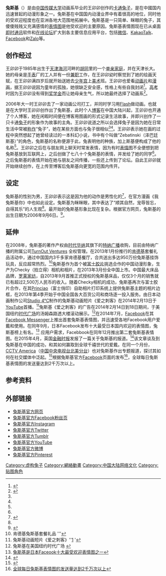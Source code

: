 {{Infobox
 | labelstyle  = width:35%
 | above   = 兔斯基

 | header1 = 兔斯基简介
 |  label2 = 原创者:        |   data2 = 王卯卯
 |  label3 = 著作权:      |   data3 = [[特纳广播|特纳广播]]
 |  label4 = 性别:         |   data4 = 女
 |  label5 = 出生日期:  |   data5 = 2006年9月6日
 |  label6 = 出生地点: |   data6 = 中国北京
 |  label7 = 血型:     |   data7 = A型
 |  label8 =           |   data8 = 
 |  label9 =        |   data9 = 
}}

'''兔斯基'''（{{lang-en|Tuzki}}）是由[[中国传媒大学|中国传媒大学]]动画系毕业的王卯卯创作的[[卡通|卡通]][[兔子|兔子]]，是在中國国内迅速冒起的动漫形象之一。兔斯基在中国国内动漫业界中有着很高的地位，同时他的受欢迎程度也在亚洲各地大范围地拓展中。兔斯基是一只简单、眯眼的兔子，其傻傻贱贱又充满感情的[[贴图|表情图]]是他受欢迎的主要原因。兔斯基表情图现在已从桌面[[即时通讯|即时通讯]]软件和[[在线论坛|在线论坛]]扩大到各主要信息应用平台，包括[[微信|微信]]、[[KakaoTalk|KakaoTalk]]、[[Facebook|Facebook]]和[[Zalo|Zalo]]等。

== 创作经过 ==
王卯卯于1985年出生于[[天津|天津]][[海河|海河]]河畔的[[胡同|胡同]]里的一个[[单亲家庭|单亲家庭]]，并在天津长大。她的母亲是[[手表|手表]]厂的工人并有一份[[兼职|兼职]]工作，在王卯卯幼时察觉到了她的绘画天赋，在王卯卯满四岁后就开始送她去[[少年宫|少年宫]]上[[美术|美术]]班。王卯卯也爱看[[动画片|动画片]]和[[漫画|漫画]]，据王卯卯说因为童年的孤独，她很缺乏安全感，性格上有些自我封闭<ref name="two">{{cite news|title=天津女孩王卯卯：兔斯基之母的传奇青春|url=http://news.enorth.com.cn/system/2011/01/22/005583405.shtml|accessdate=2016-05-07|publisher=北方网|date=2011-01-22|archive-date=2016-06-03|archive-url=https://web.archive.org/web/20160603221532/http://news.enorth.com.cn/system/2011/01/22/005583405.shtml|dead-url=no}}</ref>。[[高考|高考]]时因为王卯卯没有得到[[奖学金|奖学金]]而让她母亲生气，所以她最终选择了动画系<ref name="one">{{cite news|title=兔斯基创始人王卯卯：我不会给他一个囧的表情|url=http://cul.sohu.com/20090813/n265944042.shtml|accessdate=2016-05-07|publisher=搜狐网|date=2009年8月13日|archive-date=2016-12-20|archive-url=https://web.archive.org/web/20161220154601/http://cul.sohu.com/20090813/n265944042.shtml|dead-url=no}}</ref>。

2006年大一时王卯卯去了一家动画公司打工，并同时学习用[[Flash|Flash]]做动画。也就是在大学时王卯卯创作出了兔斯基，此时个人[[博客|博客]]在中国大陆兴起，王卯卯也开通了个人博客，她在闲暇时间便在博客用图画的形式记录生活故事，并即兴创作了一只卡通[[兔子|兔子]]的形象作为故事的主角。王卯卯说道之所以会选择兔子是因为她在日常生活中常被[[绰号|称作]]“兔子”，她在某些方面也与兔子很相似<ref name="sheding"/><ref name="two"/>。王卯卯表示她在画的过程中突然想起了她曾经读过的一本科幻小说，书中有个叫做“Zebatinski（泽巴廷斯基）”的角色，兔斯基的名称便源于此，兔表明他的种族，加上斯基便构成了他的名称<ref name="one"/>。王卯卯之后在与朋友网上聊天时常发表情，因为有时[[表情图|表情图]]不全便想到把兔斯基放到互联网上，之后创做了七八十个兔斯基的表情，并发给了她的同学<ref name="one"/>。之后兔斯基的表情开始在她与朋友之间传播，一些还上传到了论坛。自此王卯卯就开始继续创作，在上传至博客后兔斯基向更宽的范围内传开。

== 设定 ==
兔斯基的性别为男，王卯卯表示这是因为他的动作是男性化的<ref name="sheding">{{cite web|author1="Time Out"|title=王卯卯 兔斯基为什么是男的|url=http://www.yoka.com/dna/d/94/34.html|website=DNA.YOKA|publisher=Yoka.com|accessdate=2017-02-02}}</ref>，在官方漫画《我兔斯基你》中也如此设定。兔斯基为眯眯眼，其中表达了“顺其自然，宠辱皆忘，自得其乐”的人生观<ref name="sheding"/>。最开始的兔斯基形象比现在复杂。根据官方网页，兔斯基的出生日期为2006年9月6日。<ref>{{Cite web |url=http://www.clubtuzki.com/about |title=About Tuzki |accessdate=2015-12-09 |archive-date=2015-12-22 |archive-url=https://web.archive.org/web/20151222125530/http://www.clubtuzki.com/about/ |dead-url=no }}</ref>。

== 延伸 ==
在2008年，兔斯基的著作产权由[[时代华纳|时代华纳]]其旗下的[[特纳广播|特纳广播]]收购，目前由特纳广播的附属公司[http://www.turnoutventures.com TurnOut Ventures] {{Wayback|url=http://www.turnoutventures.com/ |date=20201028002504 }}全权管理。在2013年1月份推行的[[肯德基|肯德基]]套餐礼品活动中，通过中国国内3千多家肯德基餐厅，合共送出多达950万份兔斯基挂饰玩具，反应超常热烈。<ref>肯德基兔斯基套餐礼品 ''{{cite web |url=http://www.clubtuzki.com/2013/01/%E5%85%94%E6%96%AF%E5%9F%BA%E7%99%BB%E9%99%86kfc%E8%82%AF%E5%BE%B7%E5%9F%BA%EF%BC%81 |title=存档副本 |accessdate=2014-02-26 |deadurl=yes |archiveurl=https://web.archive.org/web/20140314132539/http://www.clubtuzki.com/2013/01/%E5%85%94%E6%96%AF%E5%9F%BA%E7%99%BB%E9%99%86kfc%E8%82%AF%E5%BE%B7%E5%9F%BA%EF%BC%81/ |archivedate=2014-03-14 }}'</ref>兔斯基作为首个被[[富士胶片|富士胶片]]挑选合作的中国动漫形象，生产为Checky（拍立得）相机和相片，在2013年3月份全中国上市。中国最大床品品牌，[https://web.archive.org/web/20190626165104/http://www.luolai.com/ 罗莱家纺]，自2013年9月首推正式授权的兔斯基床品，仅仅3个月的销售就已有超过2,500万人民币的收入。随着Checky相机的成功，兔斯基再次与富士胶片合作，在其[[Princiao|Princiao]]（富士俏印）自助相片打印系统上提供兔斯基主题的相片边框，在2013年第4季开始于中国全国各大百货公司和商场逐一投入服务。由日本动画制作公司[[Studio_4°C|Studio 4°C]]制作的兔斯基动画短片《爱之刺客》在2014年2月13日于[[YouTube|YouTube]]首播。<ref>兔斯基动画短片《爱之刺客》''[http://www.youtube.com/watch?v=-6YzGE9GKJs] {{Wayback|url=http://www.youtube.com/watch?v=-6YzGE9GKJs |date=20140214141551 }}'</ref>兔斯基《爱之刺客》的广告在2014年2月14日到18日期间，于美国纽约[[時報廣場|时代广场]]的汤姆森路透大楼滚动展示。<ref>兔斯基在美国纽约时代广场 {{cite web |url=http://www.clubtuzki.com/2014/02/tuzki-in-nyc-times-square |title=存档副本 |accessdate=2014-02-26 |deadurl=yes |archiveurl=https://web.archive.org/web/20140314145042/http://www.clubtuzki.com/2014/02/tuzki-in-nyc-times-square/ |archivedate=2014-03-14 }}</ref>在2014年7月，[[Facebook|Facebook]]在其[[Facebook_Messenger|Facebook Messenger]]上推出首套兔斯基表情图，并迅速受各地Facebook用户爱戴和使用。在同年9月，日本Facebook发布十大最受日本国内欢迎的表情图，兔斯基榜上有名。<ref>[http://twinavi.jp/topics/it/54291f1c-bc28-4747-ab51-13a65546ec81 兔斯基是日本Faceook十大最受欢迎表情图之一]{{Dead link|date=2018年11月 |bot=InternetArchiveBot |fix-attempted=yes }}</ref>  应用户需求，Facebbook在同年12月推出第二套兔斯基表情图。在2015年4月，英国[[金融时报_(英国)|金融时报]]发报了一篇关于兔斯基的报道。<ref>{{Cite web |url=http://www.ftchinese.com/story/001061607 |title=从中国蹦向世界的兔斯基 |accessdate=2015-12-02 |archive-date=2020-08-14 |archive-url=https://web.archive.org/web/20200814193313/http://www.ftchinese.com/story/001061607 |dead-url=no }}</ref>该文章谈及到兔斯基在中国的成功，和其如何赢取到全球千禧世代的爱戴。在同一个月份，[[CCTV_America|CCTV America]]（[[中国中央电视台北美分台|中国中央电视台北美分台]]）也对兔斯基作出专题报道，探讨其如何在社交媒体中泛起。<ref>{{Cite web |url=http://www.cctv-america.com/2015/04/23/chinese-rabbit-emoticon-tuzki-takes-over-amid-social-media-buzz |title=Chinese rabbit emoticon 'Tuzki' takes over amid social media buzz |accessdate=2015-12-02 |archive-date=2016-03-28 |archive-url=https://web.archive.org/web/20160328135034/http://www.cctv-america.com/2015/04/23/chinese-rabbit-emoticon-tuzki-takes-over-amid-social-media-buzz |dead-url=no }}</ref>根据兔斯基官方[[Facebook|Facebook]]页面的发布<ref>[https://www.facebook.com/clubtuzki/posts/10153451534348950 全球每日兔斯基表情图的发送量达到2千万次以上]</ref>，全球每日兔斯基表情图的发送量达到2千万次以上。

==参考资料==
{{Reflist}}

==外部链接==
*[http://www.clubtuzki.com 兔斯基官方网页] {{Wayback|url=http://www.clubtuzki.com/ |date=20200930172959 }}
*[http://www.facebook.com/clubtuzki 兔斯基官方Facebook粉丝页] {{Wayback|url=http://www.facebook.com/clubtuzki |date=20190703121254 }}
*[http://instagram.com/clubtuzki 兔斯基官方Instagram] {{Wayback|url=http://instagram.com/clubtuzki |date=20160420124712 }}
*[http://www.twitter.com/clubtuzki 兔斯基官方Twitter] {{Wayback|url=http://www.twitter.com/clubtuzki |date=20160826012708 }}
*[http://clubtuzki.tumblr.com 兔斯基官方Tumblr]{{Wayback|url=http://clubtuzki.tumblr.com/ |date=20151208162156 }}
*[http://www.youtube.com/channel/UCHcwibde96DTrlQB5vAwi2A 兔斯基官方YouTube] {{Wayback|url=http://www.youtube.com/channel/UCHcwibde96DTrlQB5vAwi2A |date=20161005000059 }}
*[http://www.weibo.com/clubtuzki 兔斯基官方微博] {{Wayback|url=http://www.weibo.com/clubtuzki |date=20140314132627 }}
*[http://www.pinterest.com/clubtuzki 兔斯基官方Pinterest] {{Wayback|url=http://www.pinterest.com/clubtuzki |date=20161008220300 }}

[[Category:虚构兔子|Category:虚构兔子]]
[[Category:網絡動畫|Category:網絡動畫]]
[[Category:中国大陆网络文化|Category:中国大陆网络文化]]
[[Category:贴图角色|Category:贴图角色]]